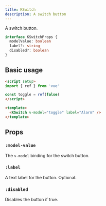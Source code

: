 ```yaml
---
title: KSwitch
description: A switch button
---
```



A switch button.

<ComponentExample>
  <KSwitch label="Alarm" />
</ComponentExample>

```ts
interface KSwitchProps {
  modelValue: boolean
  label?: string
  disabled?: boolean
}
```

## Basic usage

```html
<script setup>
import { ref } from 'vue'

const toggle = ref(false)
</script>

<template>
  <KSwitch v-model="toggle" label="Alarm" />
</template>
```

## Props

### `:model-value`

The `v-model` binding for the switch button.

### `:label`

A text label for the button. Optional.


### `:disabled`

Disables the button if true.

